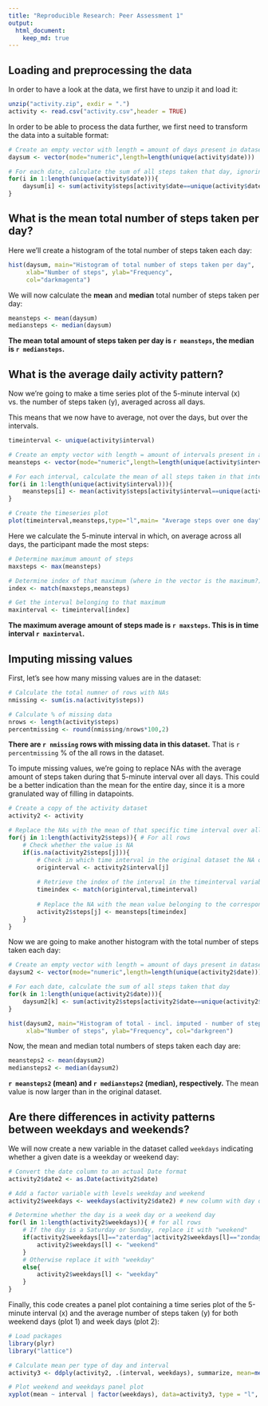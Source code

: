 ```yaml
---
title: "Reproducible Research: Peer Assessment 1"
output: 
  html_document:
    keep_md: true
---
```


## Loading and preprocessing the data
In order to have a look at the data, we first have to unzip it and load it:
```r
unzip("activity.zip", exdir = ".")
activity <- read.csv("activity.csv",header = TRUE)
```

In order to be able to process the data further, we first need to transform the data into a suitable format:
```r
# Create an empty vector with length = amount of days present in dataset
daysum <- vector(mode="numeric",length=length(unique(activity$date)))

# For each date, calculate the sum of all steps taken that day, ignoring NAs
for(i in 1:length(unique(activity$date))){
    daysum[i] <- sum(activity$steps[activity$date==unique(activity$date)[i]], na.rm=TRUE)
}
```


## What is the mean total number of steps taken per day?

Here we'll create a histogram of the total number of steps taken each day:

```r
hist(daysum, main="Histogram of total number of steps taken per day",
     xlab="Number of steps", ylab="Frequency",
     col="darkmagenta")
```


We will now calculate the **mean** and **median** total number of steps taken per day:
```r
meansteps <- mean(daysum)
mediansteps <- median(daysum)
```

**The mean total amount of steps taken per day is `r meansteps`, the median is `r mediansteps`.**

## What is the average daily activity pattern?

Now we're going to make a time series plot of the 5-minute interval (x) vs. the number of steps taken (y), averaged across all days.

This means that we now have to average, not over the days, but over the intervals. 
```r
timeinterval <- unique(activity$interval)

# Create an empty vector with length = amount of intervals present in a day
meansteps <- vector(mode="numeric",length=length(unique(activity$interval)))

# For each interval, calculate the mean of all steps taken in that interval over all days, ignoring NAs
for(i in 1:length(unique(activity$interval))){
    meansteps[i] <- mean(activity$steps[activity$interval==unique(activity$interval)[i]], na.rm=TRUE)
}

# Create the timeseries plot
plot(timeinterval,meansteps,type="l",main= "Average steps over one day", xlab="Time interval", ylab="Average number of steps taken", col="darkblue")
```

Here we calculate the 5-minute interval in which, on average across all days, the participant made the most steps:
```r
# Determine maximum amount of steps
maxsteps <- max(meansteps)

# Determine index of that maximum (where in the vector is the maximum?)
index <- match(maxsteps,meansteps)

# Get the interval belonging to that maximum
maxinterval <- timeinterval[index]
```

**The maximum average amount of steps made is `r maxsteps`. This is in time interval `r maxinterval`.**

## Imputing missing values

First, let's see how many missing values are in the dataset:
```r
# Calculate the total numner of rows with NAs
nmissing <- sum(is.na(activity$steps))

# Calculate % of missing data
nrows <- length(activity$steps)
percentmissing <- round(nmissing/nrows*100,2)
```

**There are `r nmissing` rows with missing data in this dataset.** That is `r percentmissing` % of the all rows in the dataset.

To impute missing values, we're going to replace NAs with the average amount of steps taken during that 5-minute interval over all days. This could be a better indication than the mean for the entire day, since it is a more granulated way of filling in datapoints.

```r
# Create a copy of the activity dataset
activity2 <- activity

# Replace the NAs with the mean of that specific time interval over all days
for(j in 1:length(activity2$steps)){ # For all rows
    # Check whether the value is NA
    if(is.na(activity2$steps[j])){
        # Check in which time interval in the original dataset the NA occurred
        originterval <- activity2$interval[j] 
        
        # Retrieve the index of the interval in the timeinterval variable
        timeindex <- match(originterval,timeinterval)
        
        # Replace the NA with the mean value belonging to the corresponding time interval  
        activity2$steps[j] <- meansteps[timeindex]     
    }
}

```


Now we are going to make another histogram with the total number of steps taken each day:
```r
# Create an empty vector with length = amount of days present in dataset
daysum2 <- vector(mode="numeric",length=length(unique(activity2$date)))

# For each date, calculate the sum of all steps taken that day
for(k in 1:length(unique(activity2$date))){
    daysum2[k] <- sum(activity2$steps[activity2$date==unique(activity2$date)[k]], na.rm=TRUE)
}

hist(daysum2, main="Histogram of total - incl. imputed - number of steps taken per day",
     xlab="Number of steps", ylab="Frequency", col="darkgreen")
```

Now, the mean and median total numbers of steps taken each day are:
```r
meansteps2 <- mean(daysum2)
mediansteps2 <- median(daysum2)
```

**`r meansteps2` (mean) and `r mediansteps2` (median), respectively.** The mean value is now larger than in the original dataset.  


## Are there differences in activity patterns between weekdays and weekends?

We will now create a new variable in the dataset called `weekdays` indicating whether a given date is a weekday or weekend day:
```r
# Convert the date column to an actual Date format
activity2$date2 <- as.Date(activity2$date)

# Add a factor variable with levels weekday and weekend
activity2$weekdays <- weekdays(activity2$date2) # new column with day of the week

# Determine whether the day is a week day or a weekend day
for(l in 1:length(activity2$weekdays)){ # for all rows
    # If the day is a Saturday or Sunday, replace it with "weekend"
    if(activity2$weekdays[l]=="zaterdag"|activity2$weekdays[l]=="zondag"){
        activity2$weekdays[l] <- "weekend"
    }
    # Otherwise replace it with "weekday"
    else{ 
        activity2$weekdays[l] <- "weekday"
    }
}


```

Finally, this code creates a panel plot containing a time series plot of the 5-minute interval (x) and the average number of steps taken (y) for both weekend days (plot 1) and week days (plot 2):

```r
# Load packages
library(plyr)
library("lattice")

# Calculate mean per type of day and interval
activity3 <- ddply(activity2, .(interval, weekdays), summarize, mean=mean(steps))

# Plot weekend and weekdays panel plot
xyplot(mean ~ interval | factor(weekdays), data=activity3, type = "l", xlab="5-minute time interval", ylab="Average amount of steps taken")
```
